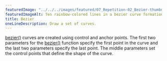 ---
featuredImage: "../../../images/featured/07_Repetition-02_Bezier-thumbnail.png"
featuredImageAlt: Ten rainbow-colored lines in a bezier curve formation
title: Bezier
oneLineDescription: Draw a set of curves.
---

<a href="https://p5js.org/reference/#/p5/bezier" target="_blank">bezier()</a> 
curves are created using control and anchor points.
The first two parameters for the 
<a href="https://p5js.org/reference/#/p5/bezier" target="_blank">bezier()</a>
function specify the first point in the curve and the last two parameters 
specify the last point. The middle parameters set the control points that 
define the shape of the curve.